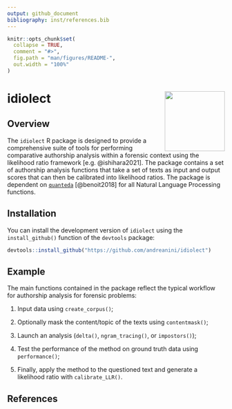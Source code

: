 ```yaml
---
output: github_document
bibliography: inst/references.bib
---
```


<!-- README.md is generated from README.Rmd. Please edit that file -->

```r
knitr::opts_chunk$set(
  collapse = TRUE,
  comment = "#>",
  fig.path = "man/figures/README-",
  out.width = "100%"
)
```

# idiolect <img src="man/figures/logo.png" align="right" height="139"/>

<!-- badges: start -->

<!-- badges: end -->

## Overview

The `idiolect` R package is designed to provide a comprehensive suite of tools for performing comparative authorship analysis within a forensic context using the likelihood ratio framework [e.g. @ishihara2021]. The package contains a set of authorship analysis functions that take a set of texts as input and output scores that can then be calibrated into likelihood ratios. The package is dependent on [`quanteda`](https://quanteda.io) [@benoit2018] for all Natural Language Processing functions.

## Installation

You can install the development version of `idiolect` using the `install_github()` function of the `devtools` package:

``` r
devtools::install_github("https://github.com/andreanini/idiolect")
```

## Example

The main functions contained in the package reflect the typical workflow for authorship analysis for forensic problems:

1.  Input data using `create_corpus()`;

2.  Optionally mask the content/topic of the texts using `contentmask()`;

3.  Launch an analysis (`delta()`, `ngram_tracing()`, or `impostors()`);

4.  Test the performance of the method on ground truth data using `performance()`;

5.  Finally, apply the method to the questioned text and generate a likelihood ratio with `calibrate_LLR()`.

## References
